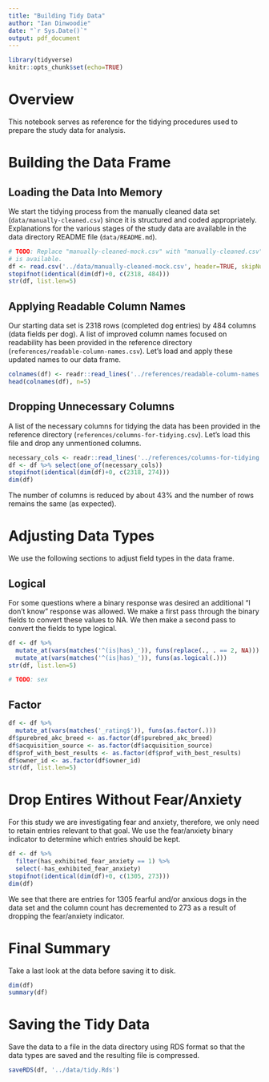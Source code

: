 ```yaml
---
title: "Building Tidy Data"
author: "Ian Dinwoodie"
date: "`r Sys.Date()`"
output: pdf_document
---
```


```r
library(tidyverse)
knitr::opts_chunk$set(echo=TRUE)
```

# Overview

This notebook serves as reference for the tidying procedures used to prepare the
study data for analysis.

# Building the Data Frame

## Loading the Data Into Memory

We start the tidying process from the manually cleaned data set
(`data/manually-cleaned.csv`) since it is structured and coded appropriately.
Explanations for the various stages of the study data are available in the data
directory README file (`data/README.md`).

```r
# TODO: Replace "manually-cleaned-mock.csv" with "manually-cleaned.csv" when it
# is available.
df <- read.csv('../data/manually-cleaned-mock.csv', header=TRUE, skipNul=TRUE)
stopifnot(identical(dim(df)+0, c(2318, 484)))
str(df, list.len=5)
```

## Applying Readable Column Names

Our starting data set is 2318 rows (completed dog entries) by 484 columns (data
fields per dog). A list of improved column names focused on readability has been
provided in the reference directory (`references/readable-column-names.csv`).
Let's load and apply these updated names to our data frame.

```r
colnames(df) <- readr::read_lines('../references/readable-column-names.csv')
head(colnames(df), n=5)
```

## Dropping Unnecessary Columns

A list of the necessary columns for tidying the data has been provided in the
reference directory (`references/columns-for-tidying.csv`). Let's load this file
and drop any unmentioned columns.

```r
necessary_cols <- readr::read_lines('../references/columns-for-tidying.csv')
df <- df %>% select(one_of(necessary_cols))
stopifnot(identical(dim(df)+0, c(2318, 274)))
dim(df)
```

The number of columns is reduced by about 43% and the number of rows remains the
same (as expected).

# Adjusting Data Types

We use the following sections to adjust field types in the data frame.

## Logical

For some questions where a binary response was desired an additional "I don't
know" response was allowed. We make a first pass through the binary fields to
convert these values to NA. We then make a second pass to convert the fields to
type logical.

```r
df <- df %>%
  mutate_at(vars(matches('^(is|has)_')), funs(replace(., . == 2, NA))) %>%
  mutate_at(vars(matches('^(is|has)_')), funs(as.logical(.)))
str(df, list.len=5)

# TODO: sex
```

## Factor

```r
df <- df %>%
  mutate_at(vars(matches('_rating$')), funs(as.factor(.)))
df$purebred_akc_breed <- as.factor(df$purebred_akc_breed)
df$acquisition_source <- as.factor(df$acquisition_source)
df$prof_with_best_results <- as.factor(df$prof_with_best_results)
df$owner_id <- as.factor(df$owner_id)
str(df, list.len=5)
```

# Drop Entires Without Fear/Anxiety

For this study we are investigating fear and anxiety, therefore, we only need to
retain entries relevant to that goal. We use the fear/anxiety binary indicator
to determine which entries should be kept.

```r
df <- df %>%
  filter(has_exhibited_fear_anxiety == 1) %>%
  select(-has_exhibited_fear_anxiety)
stopifnot(identical(dim(df)+0, c(1305, 273)))
dim(df)
```

We see that there are entries for 1305 fearful and/or anxious dogs in the data
set and the column count has decremented to 273 as a result of dropping the
fear/anxiety indicator.

# Final Summary

Take a last look at the data before saving it to disk.

```r
dim(df)
summary(df)
```

# Saving the Tidy Data

Save the data to a file in the data directory using RDS format so that the data
types are saved and the resulting file is compressed.

```r
saveRDS(df, '../data/tidy.Rds')
```
